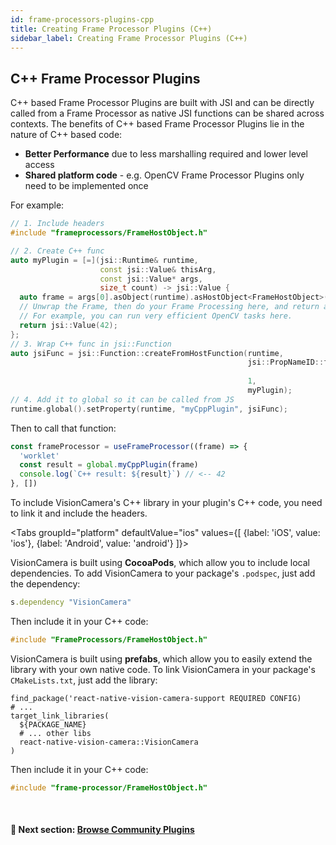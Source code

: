 ```yaml
---
id: frame-processors-plugins-cpp
title: Creating Frame Processor Plugins (C++)
sidebar_label: Creating Frame Processor Plugins (C++)
---
```



## C++ Frame Processor Plugins

C++ based Frame Processor Plugins are built with JSI and can be directly called from a Frame Processor as native JSI functions can be shared across contexts.
The benefits of C++ based Frame Processor Plugins lie in the nature of C++ based code:

- **Better Performance** due to less marshalling required and lower level access
- **Shared platform code** - e.g. OpenCV Frame Processor Plugins only need to be implemented once

For example:

```cpp
// 1. Include headers
#include "frameprocessors/FrameHostObject.h"

// 2. Create C++ func
auto myPlugin = [=](jsi::Runtime& runtime,
                    const jsi::Value& thisArg,
                    const jsi::Value* args,
                    size_t count) -> jsi::Value {
  auto frame = args[0].asObject(runtime).asHostObject<FrameHostObject>(runtime);
  // Unwrap the Frame, then do your Frame Processing here, and return any JSI value as a result.
  // For example, you can run very efficient OpenCV tasks here.
  return jsi::Value(42);
};
// 3. Wrap C++ func in jsi::Function
auto jsiFunc = jsi::Function::createFromHostFunction(runtime,
                                                     jsi::PropNameID::forUtf8(runtime,
                                                                              "myCppPlugin"),
                                                     1,
                                                     myPlugin);
// 4. Add it to global so it can be called from JS
runtime.global().setProperty(runtime, "myCppPlugin", jsiFunc);
```

Then to call that function:

```js
const frameProcessor = useFrameProcessor((frame) => {
  'worklet'
  const result = global.myCppPlugin(frame)
  console.log(`C++ result: ${result}`) // <-- 42
}, [])
```

To include VisionCamera's C++ library in your plugin's C++ code, you need to link it and include the headers.

<Tabs
  groupId="platform"
  defaultValue="ios"
  values={[
    {label: 'iOS', value: 'ios'},
    {label: 'Android', value: 'android'}
  ]}>
<TabItem value="ios">

VisionCamera is built using **CocoaPods**, which allow you to include local dependencies.
To add VisionCamera to your package's `.podspec`, just add the dependency:

```ruby
s.dependency "VisionCamera"
```

Then include it in your C++ code:

```cpp
#include "FrameProcessors/FrameHostObject.h"
```

</TabItem>
<TabItem value="android">

VisionCamera is built using **prefabs**, which allow you to easily extend the library with your own native code.
To link VisionCamera in your package's `CMakeLists.txt`, just add the library:

```make
find_package('react-native-vision-camera-support REQUIRED CONFIG)
# ...
target_link_libraries(
  ${PACKAGE_NAME}
  # ... other libs
  react-native-vision-camera::VisionCamera
)
```

Then include it in your C++ code:

```cpp
#include "frame-processor/FrameHostObject.h"
```

</TabItem>
</Tabs>

<br />

#### 🚀 Next section: [Browse Community Plugins](frame-processor-plugins-community)

